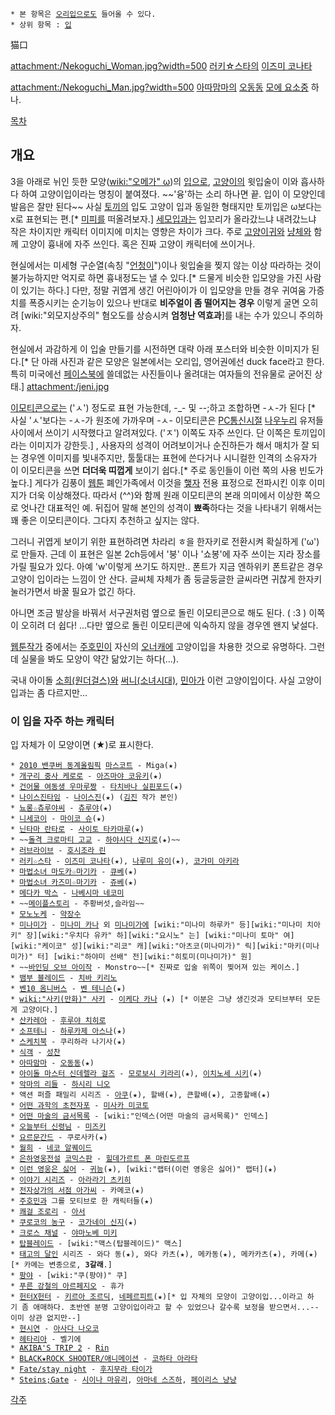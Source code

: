  * 본 항목은 [[오리입]]으로도 들어올 수 있다.
 * 상위 항목 : [[입]]

猫口

attachment:/Nekoguchi_Woman.jpg?width=500
[[러키☆스타]]의 [[이즈미 코나타]]

attachment:/Nekoguchi_Man.jpg?width=500
[[아따맘마]]의 [[오동동(아따맘마)|오동동]]
[[모에 요소]]중 하나.

[[목차]]
== 개요 ==
3을 아래로 뉘인 듯한 모양([[wiki:"오메가" ω]])의 [[입]]으로, [[고양이]]의 윗입술이 이와 흡사하다 하여 고양이입이라는 명칭이 붙여졌다. ~~'융'하는 소리 하나면 끝. 입이 이 모양인데 발음은 잘만 된다~~ 사실 [[토끼]]의 입도 고양이 입과 동일한 형태지만 토끼입은 ω보다는 x로 표현되는 편.[* [[미피]]를 떠올려보자.] [[세모입]]과는 입꼬리가 올라갔느냐 내려갔느냐 작은 차이지만 캐릭터 이미지에 미치는 영향은 차이가 크다. 주로 [[고양이귀]]와 [[냥체]]와 함께 고양이 흉내에 자주 쓰인다. 혹은 진짜 고양이 캐릭터에 쓰이거나.

현실에서는 미세형 구순열(속칭 "[[언청이]]")이나 윗입술을 찢지 않는 이상 따라하는 것이 불가능하지만 억지로 하면 흉내정도는 낼 수 있다.[* 드물게 비슷한 입모양을 가진 사람이 있기는 하다.]
다만, 정말 귀엽게 생긴 어린아이가 이 입모양을 만들 경우 귀여움 가증치를 폭증시키는 순기능이 있으나 반대로 '''비주얼이 좀 떨어지는 경우''' 이렇게 굴면 오히려 [wiki:"외모지상주의" 혐오도를 상승시켜 '''엄청난  역효과''']를 내는 수가 있으니 주의하자.

현실에서 과감하게 이 입술 만들기를 시전하면 대략 아래 포스터와 비슷한 이미지가 된다.[* 단 아래 사진과 같은 모양은 일본에서는 오리입, 영어권에선 duck face라고 한다. 특히 미국에선 [[페이스북]]에 쓸데없는 사진들이나 올려대는 여자들의 전유물로 굳어진 상태.]
attachment:/jeni.jpg 


[[이모티콘]]으로는 ('ㅅ') 정도로 표현 가능한데, -_- 및 --;하고 조합하면 -ㅅ-가 된다 [* 사실 'ㅅ'보다는 -ㅅ-가 원조에 가까우며 -ㅅ- 이모티콘은 [[PC통신]]시절 [[나우누리]] 유저들 사이에서 쓰이기 시작했다고 알려져있다. ('ㅈ') 이쪽도 자주 쓰인다. 단 이쪽은 토끼입이라는 이미지가 강한듯.] , 사용자의 성격이 어려보이거나 순진하든가 해서 매치가 잘 되는 경우엔 이미지를 빛내주지만, 툴툴대는 표현에 쓴다거나 시니컬한 인격의 소유자가 이 이모티콘을 쓰면 '''더더욱 띠껍게''' 보이기 쉽다.[* 주로 동인들이 이런 쪽의 사용 빈도가 높다.] 
게다가 김풍이 [[웹툰]] 폐인가족에서 이것을 [[햏자]] 전용 표정으로 전파시킨 이후 이미지가 더욱 이상해졌다. 따라서 (^^)와 함께 원래 이모티콘의 본래 의미에서 이상한 쪽으로 엇나간 대표적인 예. 
뒤집어 말해 본인의 성격이 '''뾰족'''하다는 것을 나타내기 위해서는 꽤 좋은 이모티콘이다. 그다지 추천하고 싶지는 않다.

그러니 귀엽게 보이기 위한 표현하려면 차라리 ㅎ을 한자키로 전환시켜 확실하게 ('ω')로 만들자. 근데 이 표현은 일본 2ch등에서 '붕' 이나 '쇼봉'에 자주 쓰이는 지라 장소를 가릴 필요가 있다. 아예 'w'이렇게 쓰기도 하지만.. 폰트가 지금 엔하위키 폰트같은 경우 고양이 입이라는 느낌이 안 산다. 글씨체 자체가 좀 둥글둥글한 글씨라면 귀찮게 한자키 눌러가면서 바꿀 필요가 없긴 하다.

아니면 조금 발상을 바꿔서 서구권처럼 옆으로 돌린 이모티콘으로 해도 된다. ( :3 ) 이쪽이 오히려 더 쉽다! ...다만 옆으로 돌린 이모티콘에 익숙하지 않을 경우엔 왠지 낯설다.


[[웹툰]][[작가]] 중에서는 [[주호민]]이 자신의 [[오너캐]]에 고양이입을 차용한 것으로 유명하다. 그런데 실물을 봐도 모양이 약간 닮았기는 하다(…).

국내 아이돌 [[소희(원더걸스)]]와 [[써니(소녀시대)]], [[민아]]가 이런 고양이입이다.
사실 고양이입과는 좀 다르지만...

=== 이 입을 자주 하는 캐릭터 ===
입 자체가 이 모양이면 (★)로 표시한다.

 * [[2010 밴쿠버 동계올림픽]] [[마스코트]] - Miga(★)
 * [[개구리 중사 케로로]] - [[아즈마야 코유키]](★)
 * [[건어물 여동생 우마루짱]] - [[타치바나 실핀포드]](★)
 * [[나이스진타임]] - [[나이스진]](★) ([[김진]] 작가 본인)
 * [[뇨롱☆츄루야씨]] - [[츄루야]](★)
 * [[니세코이]] - [[마이코 슈]](★)
 * [[닌타마 란타로]] - [[사이토 타카마루]](★)
 * ~~[[돌격 크로마티 고교]] - [[하야시다 신지로]](★)~~
 * [[러브라이브]] - [[호시조라 린]]
 * [[러키☆스타]] - [[이즈미 코나타]](★), [[나루미 유이]](★), [[코가미 아키라]]
 * [[마법소녀 마도카☆마기카]] - [[큐베]](★)
 * [[마법소녀 카즈미☆마기카]] - [[쥬베]](★)
 * [[메다카 박스]] - [[나베시마 네코미]]
 * ~~[[메이플스토리]] - 주황버섯,슬라임~~
 * [[모노노케]] - [[약장수]]
 * [[미나미가]] - [[미나미 카나]] 외 [[미나미가]]에 [wiki:"미나미 하루카" 등][wiki:"미나미 치아키" 장][wiki:"우치다 유카" 하][wiki:"요시노" 는] [wiki:"미나미 토마" 여][wiki:"케이코" 성][wiki:"리코" 캐][wiki:"아츠코(미나미가)" 릭][wiki:"마키(미나미가)" 터] [wiki:"하야미 선배" 전][wiki:"히토미(미나미가)" 원]
 * ~~[[바인딩 오브 아이작]] - Monstro~~[* 진짜로 입술 위쪽이 찢어져 있는 케이스.]
 * [[뱀부 블레이드]] - [[치바 키리노]]
 * [[벤10 옴니버스]] - [[벤 테니슨]](★)
 * [[wiki:"사키(만화)" 사키]] - [[이케다 카나]] (★) [* 이분은 그냥 생긴것과 모티브부터 모든게 고양이다.]
 * [[산카레아]] - [[후루야 치히로]]
 * [[소프테니]] - [[하루카제 아스나]](★)
 * [[스케치북(만화)|스케치북]] - 쿠리하라 나기사(★)
 * [[식객(만화)|식객]] - [[성찬]]
 * [[아따맘마]] - [[오동동]](★)
 * [[아이돌 마스터 신데렐라 걸즈]] - [[모로보시 키라리]](★), [[이치노세 시키]](★)
 * [[악마의 리들]] - [[하시리 니오]]
 * 액션 퍼즐 패밀리 시리즈 - [[아쿠]](★), 할배(★), 큰할배(★), 고종할배(★)
 * [[어떤 과학의 초전자포]] - [[미사카 미코토]]
 * [[어떤 마술의 금서목록]] - [wiki:"인덱스(어떤 마술의 금서목록)" 인덱스]
 * [[오늘부터 신령님]] - [[미즈키]]
 * [[요르문간드]] - 쿠로사카(★)
 * [[월희]] - [[네코 알퀘이드]]
 * [[은하영웅전설]] [[코믹스판]] - [[힐데가르트 폰 마린도르프]]
 * [[이런 영웅은 싫어]] - [[귀능]](★), [wiki:"랩터(이런 영웅은 싫어)" 랩터](★)
 * [[이야기 시리즈]] - [[아라라기 츠키히]]
 * [[전자상가의 서점 아가씨]] - 카메코(★)
 * [[주호민]]과 그를 모티브로 한 캐릭터들(★)
 * [[쾌걸 조로리]] - [[아서]]
 * [[쿠로코의 농구]] - [[코가네이 신지]](★)
 * [[크로스 채널]] - [[야마노베 미키]]
 * [[탑블레이드]] - [wiki:"맥스(탑블레이드)" 맥스]
 * [[태고의 달인]] 시리즈 - 와다 동(★), 와다 카츠(★), 메카동(★), 메카카츠(★), 카메(★)[* 카메는 변종으로, '''3갈래'''.]
 * [[팡야]] - [wiki:"쿠(팡야)" 쿠]
 * [[푸른 강철의 아르페지오]] - 휴가
 * [[헌터X헌터]] - [[키르아 조르딕]], [[네페르피트]](★)[* 입 자체의 모양이 고양이입...이라고 하기 좀 애매하다. 초반엔 분명 고양이입이라고 할 수 있었으나 갈수록 보정을 받으면서...--이미 상관 없지만--]
 * [[현시연]] - [[아사다 나오코]]
 * [[헤타리아]] - 벨기에
 * [[AKIBA'S TRIP 2]] - [[Rin]]
 * [[BLACK★ROCK SHOOTER/애니메이션]] - [[코하타 아라타]]
 * [[Fate/stay night]] - [[후지무라 타이가]]
 * [[Steins;Gate]] - [[시이나 마유리]], [[아마네 스즈하]], [[페이리스 냥냥]]

[[각주]]
